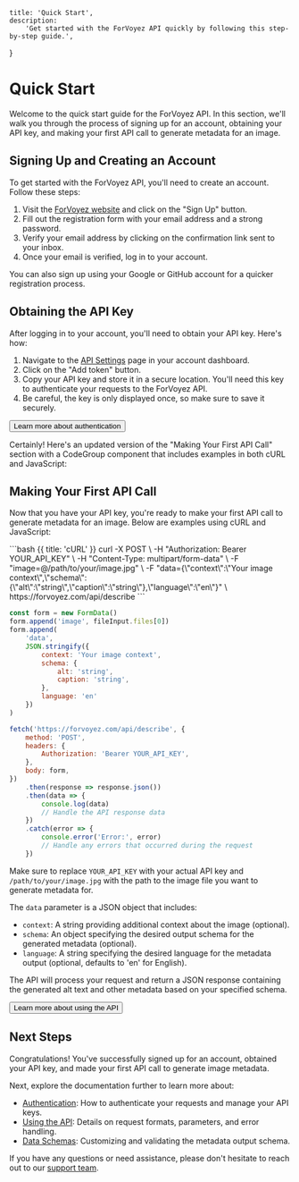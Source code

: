 
	title: 'Quick Start',
	description:
		'Get started with the ForVoyez API quickly by following this step-by-step guide.',
}

# Quick Start

Welcome to the quick start guide for the ForVoyez API. In this section, we'll walk you through the process of signing up for an account, obtaining your API key, and making your first API call to generate metadata for an image.

## Signing Up and Creating an Account

To get started with the ForVoyez API, you'll need to create an account. Follow these steps:

1. Visit the [ForVoyez website](https://forvoyez.com) and click on the "Sign Up" button.
2. Fill out the registration form with your email address and a strong password.
3. Verify your email address by clicking on the confirmation link sent to your inbox.
4. Once your email is verified, log in to your account.

You can also sign up using your Google or GitHub account for a quicker registration process.

## Obtaining the API Key

After logging in to your account, you'll need to obtain your API key. Here's how:

1. Navigate to the [API Settings](https://forvoyez.com/app/tokens) page in your account dashboard.
2. Click on the "Add token" button.
3. Copy your API key and store it in a secure location. You'll need this key to authenticate your requests to the ForVoyez API.
4. Be careful, the key is only displayed once, so make sure to save it securely.

<div className="not-prose">
	<Button href="/authentication" variant="text" arrow="right">
		Learn more about authentication
	</Button>
</div>

Certainly! Here's an updated version of the "Making Your First API Call" section with a CodeGroup component that includes examples in both cURL and JavaScript:

## Making Your First API Call

Now that you have your API key, you're ready to make your first API call to generate metadata for an image. Below are examples using cURL and JavaScript:

<CodeGroup>
```bash {{ title: 'cURL' }}
curl -X POST \
  -H "Authorization: Bearer YOUR_API_KEY" \
  -H "Content-Type: multipart/form-data" \
  -F "image=@/path/to/your/image.jpg" \
  -F "data={\"context\":\"Your image context\",\"schema\":{\"alt\":\"string\",\"caption\":\"string\"},\"language\":\"en\"}" \
  https://forvoyez.com/api/describe
```

```js {{ title: 'JavaScript' }}
const form = new FormData()
form.append('image', fileInput.files[0])
form.append(
	'data',
	JSON.stringify({
		context: 'Your image context',
		schema: {
			alt: 'string',
			caption: 'string',
		},
		language: 'en'
	})
)

fetch('https://forvoyez.com/api/describe', {
	method: 'POST',
	headers: {
		Authorization: 'Bearer YOUR_API_KEY',
	},
	body: form,
})
	.then(response => response.json())
	.then(data => {
		console.log(data)
		// Handle the API response data
	})
	.catch(error => {
		console.error('Error:', error)
		// Handle any errors that occurred during the request
	})
```

</CodeGroup>

Make sure to replace `YOUR_API_KEY` with your actual API key and `/path/to/your/image.jpg` with the path to the image file you want to generate metadata for.

The `data` parameter is a JSON object that includes:

- `context`: A string providing additional context about the image (optional).
- `schema`: An object specifying the desired output schema for the generated metadata (optional).
- `language`: A string specifying the desired language for the metadata output (optional, defaults to 'en' for English).

The API will process your request and return a JSON response containing the generated alt text and other metadata based on your specified schema.

<div className="not-prose">
	<Button href="/using-the-api" variant="text" arrow="right">
		Learn more about using the API
	</Button>
</div>

## Next Steps

Congratulations! You've successfully signed up for an account, obtained your API key, and made your first API call to generate image metadata.

Next, explore the documentation further to learn more about:

- [Authentication](/authentication): How to authenticate your requests and manage your API keys.
- [Using the API](/using-the-api): Details on request formats, parameters, and error handling.
- [Data Schemas](/data-schemas): Customizing and validating the metadata output schema.

If you have any questions or need assistance, please don't hesitate to reach out to our [support team](/support).
